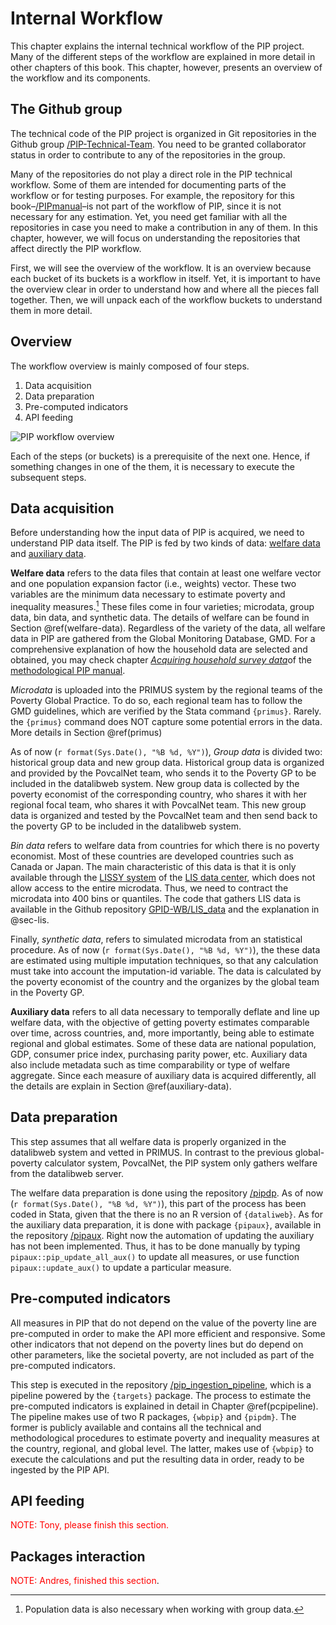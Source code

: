 # Internal Workflow

This chapter explains the internal technical workflow of the PIP project. Many of the different steps of the workflow are explained in more detail in other chapters of this book. This chapter, however, presents an overview of the workflow and its components.

## The Github group

The technical code of the PIP project is organized in Git repositories in the Github group [/PIP-Technical-Team](https://github.com/PIP-Technical-Team). You need to be granted collaborator status in order to contribute to any of the repositories in the group.

Many of the repositories do not play a direct role in the PIP technical workflow. Some of them are intended for documenting parts of the workflow or for testing purposes. For example, the repository for this book--[/PIPmanual](https://github.com/PIP-Technical-Team/PIPmanual)--is not part of the workflow of PIP, since it is not necessary for any estimation. Yet, you need get familiar with all the repositories in case you need to make a contribution in any of them. In this chapter, however, we will focus on understanding the repositories that affect directly the PIP workflow.

First, we will see the overview of the workflow. It is an overview because each bucket of its buckets is a workflow in itself. Yet, it is important to have the overview clear in order to understand how and where all the pieces fall together. Then, we will unpack each of the workflow buckets to understand them in more detail.

## Overview

The workflow overview is mainly composed of four steps.

1.  Data acquisition
2.  Data preparation
3.  Pre-computed indicators
4.  API feeding

![](img/PIP_workflow_overview.png "PIP workflow overview")

Each of the steps (or buckets) is a prerequisite of the next one. Hence, if something changes in one of the them, it is necessary to execute the subsequent steps.

## Data acquisition

Before understanding how the input data of PIP is acquired, we need to understand PIP data itself. The PIP is fed by two kinds of data: [welfare data]{.underline} and [auxiliary data]{.underline}.

**Welfare data** refers to the data files that contain at least one welfare vector and one population expansion factor (i.e., weights) vector. These two variables are the minimum data necessary to estimate poverty and inequality measures.[^internal_workflow-1] These files come in four varieties; microdata, group data, bin data, and synthetic data. The details of welfare can be found in Section \@ref(welfare-data). Regardless of the variety of the data, all welfare data in PIP are gathered from the Global Monitoring Database, GMD. For a comprehensive explanation of how the household data are selected and obtained, you may check chapter [*Acquiring household survey data*](https://povcalnet-team.github.io/Methodology/acquiring.html)of the [methodological PIP manual](https://povcalnet-team.github.io/Methodology/index.html).

[^internal_workflow-1]: Population data is also necessary when working with group data.

*Microdata* is uploaded into the PRIMUS system by the regional teams of the Poverty Global Practice. To do so, each regional team has to follow the GMD guidelines, which are verified by the Stata command `{primus}`. Rarely. the `{primus}` command does NOT capture some potential errors in the data. More details in Section \@ref(primus)

As of now (`r format(Sys.Date(), "%B %d, %Y")`), *Group data* is divided two: historical group data and new group data. Historical group data is organized and provided by the PovcalNet team, who sends it to the Poverty GP to be included in the datalibweb system. New group data is collected by the poverty economist of the corresponding country, who shares it with her regional focal team, who shares it with PovcalNet team. This new group data is organized and tested by the PovcalNet team and then send back to the poverty GP to be included in the datalibweb system.

*Bin data* refers to welfare data from countries for which there is no poverty economist. Most of these countries are developed countries such as Canada or Japan. The main characteristic of this data is that it is only available through the [LISSY system](https://www.lisdatacenter.org/data-access/lissy/) of the [LIS data center](https://www.lisdatacenter.org/), which does not allow access to the entire microdata. Thus, we need to contract the microdata into 400 bins or quantiles. The code that gathers LIS data is available in the Github repository [GPID-WB/LIS_data](https://github.com/GPID-WB/LIS_data) and the explanation in @sec-lis.

Finally, *synthetic data*, refers to simulated microdata from an statistical procedure. As of now (`r format(Sys.Date(), "%B %d, %Y")`), the these data are estimated using multiple imputation techniques, so that any calculation must take into account the imputation-id variable. The data is calculated by the poverty economist of the country and the organizes by the global team in the Poverty GP.

**Auxiliary data** refers to all data necessary to temporally deflate and line up welfare data, with the objective of getting poverty estimates comparable over time, across countries, and, more importantly, being able to estimate regional and global estimates. Some of these data are national population, GDP, consumer price index, purchasing parity power, etc. Auxiliary data also include metadata such as time comparability or type of welfare aggregate. Since each measure of auxiliary data is acquired differently, all the details are explain in Section \@ref(auxiliary-data).

## Data preparation

This step assumes that all welfare data is properly organized in the datalibweb system and vetted in PRIMUS. In contrast to the previous global-poverty calculator system, PovcalNet, the PIP system only gathers welfare from the datalibweb server.

The welfare data preparation is done using the repository [/pipdp](https://github.com/PIP-Technical-Team/pipdp). As of now (`r format(Sys.Date(), "%B %d, %Y")`), this part of the process has been coded in Stata, given that the there is no an R version of `{dataliweb}`. As for the auxiliary data preparation, it is done with package `{pipaux}`, available in the repository [/pipaux](https://github.com/PIP-Technical-Team/pipaux). Right now the automation of updating the auxiliary has not been implemented. Thus, it has to be done manually by typing `pipaux::pip_update_all_aux()` to update all measures, or use function `pipaux::update_aux()` to update a particular measure.

## Pre-computed indicators

All measures in PIP that do not depend on the value of the poverty line are pre-computed in order to make the API more efficient and responsive. Some other indicators that not depend on the poverty lines but do depend on other parameters, like the societal poverty, are not included as part of the pre-computed indicators.

This step is executed in the repository [/pip_ingestion_pipeline](https://github.com/PIP-Technical-Team/pip_ingestion_pipeline), which is a pipeline powered by the `{targets}` package. The process to estimate the pre-computed indicators is explained in detail in Chapter \@ref(pcpipeline). The pipeline makes use of two R packages, `{wbpip}` and `{pipdm}`. The former is publicly available and contains all the technical and methodological procedures to estimate poverty and inequality measures at the country, regional, and global level. The latter, makes use of `{wbpip}` to execute the calculations and put the resulting data in order, ready to be ingested by the PIP API.

## API feeding

[NOTE: Tony, please finish this section.]{style="color:red"}

## Packages interaction

[NOTE: Andres, finished this section]{style="color:red"}.
